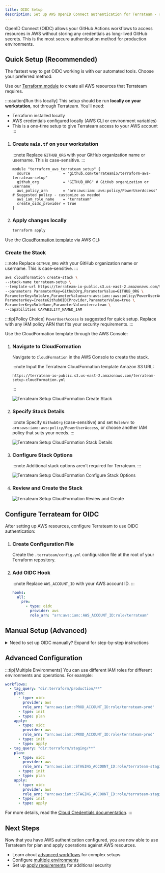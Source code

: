 ```yaml
---
title: OIDC Setup
description: Set up AWS OpenID Connect authentication for Terrateam - recommended for production
---
```



<Card title="What is OIDC?" icon="information">
OpenID Connect (OIDC) allows your GitHub Actions workflows to access resources in AWS without storing any credentials as long-lived GitHub secrets. This is the most secure authentication method for production environments.
</Card>

## Quick Setup (Recommended)

The fastest way to get OIDC working is with our automated tools. Choose your preferred method:

<Tabs>
  <TabItem label="Terraform">

Use our [Terraform module](https://github.com/terrateamio/terraform-aws-terrateam-setup) to create all AWS resources that Terrateam requires.

:::caution[Run this locally]
This setup should be run **locally on your workstation**, not through Terrateam. You'll need:
- Terraform installed locally
- AWS credentials configured locally (AWS CLI or environment variables)
- This is a one-time setup to give Terrateam access to your AWS account
:::

<Steps>

1. ### Create `main.tf` on your workstation

   :::note
   Replace `GITHUB_ORG` with your GitHub organization name or username. This is case-sensitive.
   :::

   ```hcl
   module "terraform_aws_terrateam_setup" {
     source               = "github.com/terrateamio/terraform-aws-terrateam-setup"
     github_org           = "GITHUB_ORG" # GitHub organization or username
     aws_policy_arn       = "arn:aws:iam::aws:policy/PowerUserAccess"  # Suggested policy - customize as needed
     aws_iam_role_name    = "terrateam"
     create_oidc_provider = true
   }
   ```

2. ### Apply changes locally

   ```sh
   terraform apply
   ```

</Steps>

  </TabItem>
  <TabItem label="AWS CLI">

Use the [CloudFormation template](https://terrateam-io-public.s3.us-east-2.amazonaws.com/terrateam-setup-cloudformation.yml) via AWS CLI:

### Create the Stack

:::note
Replace `GITHUB_ORG` with your GitHub organization name or username. This is case-sensitive.
:::

```sh
aws cloudformation create-stack \
--stack-name terrateam-setup \
--template-url https://terrateam-io-public.s3.us-east-2.amazonaws.com/terrateam-setup-cloudformation.yml \
--parameters ParameterKey=GithubOrg,ParameterValue=GITHUB_ORG \
ParameterKey=RoleArn,ParameterValue=arn:aws:iam::aws:policy/PowerUserAccess \
ParameterKey=CreateGithubOIDCProvider,ParameterValue=true \
ParameterKey=RoleName,ParameterValue=terrateam \
--capabilities CAPABILITY_NAMED_IAM
```

:::tip[Policy Choice]
`PowerUserAccess` is suggested for quick setup. Replace with any IAM policy ARN that fits your security requirements.
:::

  </TabItem>
  <TabItem label="AWS Console">

Use the CloudFormation template through the AWS Console:

<Steps>

1. ### Navigate to CloudFormation

   Navigate to `CloudFormation` in the AWS Console to create the stack.

   :::note
   Input the Terrateam CloudFormation template Amazon S3 URL:
   ```
   https://terrateam-io-public.s3.us-east-2.amazonaws.com/terrateam-setup-cloudformation.yml
   ```
   :::

   ![Terrateam Setup CloudFormation Create Stack](/src/assets/cloudformation-create-stack.png)

2. ### Specify Stack Details

   :::note
   Specify `GithubOrg` (case-sensitive) and set `RoleArn` to `arn:aws:iam::aws:policy/PowerUserAccess`, or choose another IAM policy that suits your needs.
   :::
   
   ![Terrateam Setup CloudFormation Stack Details](/src/assets/cloudformation-stack-details.png)

3. ### Configure Stack Options

   :::note
   Additional stack options aren't required for Terrateam.
   :::

   ![Terrateam Setup CloudFormation Configure Stack Options](/src/assets/cloudformation-configure-stack-options.png)

4. ### Review and Create the Stack

   ![Terrateam Setup CloudFormation Review and Create](/src/assets/cloudformation-review-and-create.png)

</Steps>

  </TabItem>
</Tabs>

## Configure Terrateam for OIDC

After setting up AWS resources, configure Terrateam to use OIDC authentication:

<Steps>

1. ### Create Configuration File

   Create the `.terrateam/config.yml` configuration file at the root of your Terraform repository.

2. ### Add OIDC Hook

   :::note
   Replace `AWS_ACCOUNT_ID` with your AWS account ID.
   :::

   ```yml
   hooks:
     all:
       pre:
         - type: oidc
           provider: aws
           role_arn: "arn:aws:iam::AWS_ACCOUNT_ID:role/terrateam"
   ```

</Steps>

## Manual Setup (Advanced)

<details>
  <summary>Need to set up OIDC manually? Expand for step-by-step instructions</summary>

For custom configurations or when you need to understand exactly what resources are being created:

<Steps>

1. ### Create OIDC Provider

   Create the OIDC provider in AWS to trust GitHub's identity provider:

   ```sh
   aws iam create-open-id-connect-provider \
   --url https://token.actions.githubusercontent.com \
   --client-id-list sts.amazonaws.com \
   --thumbprint-list 6938fd4d98bab03faadb97b34396831e3780aea1 1c58a3a8518e8759bf075b76b750d4f2df264fcd
   ```

2. ### Create Trust Policy

   Create a local file on your workstation named `trustpolicy.json`. This defines the policy allowing AWS to trust GitHub's OIDC as a federated identity.

   :::note
   Replace `AWS_ACCOUNT_ID` and `GITHUB_ORG` with your actual values. `GITHUB_ORG` is case-sensitive and represents your GitHub organization name or username.
   :::

   ```json
   {
     "Version": "2012-10-17",
     "Statement": [
       {
         "Effect": "Allow",
         "Principal": {
           "Federated": "arn:aws:iam::AWS_ACCOUNT_ID:oidc-provider/token.actions.githubusercontent.com"
         },
         "Action": "sts:AssumeRoleWithWebIdentity",
         "Condition": {
           "StringLike": {
             "token.actions.githubusercontent.com:sub": "repo:GITHUB_ORG/*"
           },
           "StringEquals": {
             "token.actions.githubusercontent.com:aud": "sts.amazonaws.com"
           }
         }
       }
     ]
   }
   ```

   **Example Trust Policies:**
   - [Single repository access](https://github.com/terrateamio/terrateam-example/blob/main/aws/oidc/trustpolicy/single-repository/trustpolicy.json)
   - [Multiple repositories access](https://github.com/terrateamio/terrateam-example/blob/main/aws/oidc/trustpolicy/multiple-repositories/trustpolicy.json)

3. ### Create IAM Role

   Create the `terrateam` IAM role using the trust policy:

   ```sh
   aws iam create-role \
   --role-name terrateam \
   --assume-role-policy-document file://trustpolicy.json
   ```

4. ### Attach Permissions Policy

   Attach an IAM policy to give the role necessary permissions. We suggest `PowerUserAccess` as a starting point:

   ```sh
   aws iam attach-role-policy \
   --policy-arn arn:aws:iam::aws:policy/PowerUserAccess \
   --role-name terrateam
   ```

   :::note[Choose Your Policy]
   `PowerUserAccess` is just a suggestion. Choose the policy that best fits your security requirements:
   - **PowerUserAccess** - Broad permissions, good for testing
   - **Custom policy** - More restrictive, recommended for production
   - **Other AWS managed policies** - Based on your specific needs
   :::

5. ### Configure Terrateam

   Follow the [Configure Terrateam for OIDC](#configure-terrateam-for-oidc) section above to complete your setup.

</Steps>

</details>

## Advanced Configuration

:::tip[Multiple Environments]
You can use different IAM roles for different environments and operations. For example:

```yml
workflows:
  - tag_query: "dir:terraform/production/**"
    plan:
      - type: oidc
        provider: aws
        role_arn: "arn:aws:iam::PROD_ACCOUNT_ID:role/terrateam-prod"
      - type: init
      - type: plan
    apply:
      - type: oidc
        provider: aws
        role_arn: "arn:aws:iam::PROD_ACCOUNT_ID:role/terrateam-prod"
      - type: init
      - type: apply
  - tag_query: "dir:terraform/staging/**"
    plan:
      - type: oidc
        provider: aws
        role_arn: "arn:aws:iam::STAGING_ACCOUNT_ID:role/terrateam-staging"
      - type: init
      - type: plan
    apply:
      - type: oidc
        provider: aws
        role_arn: "arn:aws:iam::STAGING_ACCOUNT_ID:role/terrateam-staging"
      - type: init
      - type: apply
```

For more details, read the [Cloud Credentials documentation](/advanced-workflows/cloud-credentials).
:::

## Next Steps

Now that you have AWS authentication configured, you are now able to use Terrateam for plan and apply operations against AWS resources.

- Learn about [advanced workflows](/advanced-workflows/) for complex setups
- Configure [multiple environments](/advanced-workflows/multiple-environments)
- Set up [apply requirements](/security-and-compliance/apply-requirements-and-overrides) for additional security
